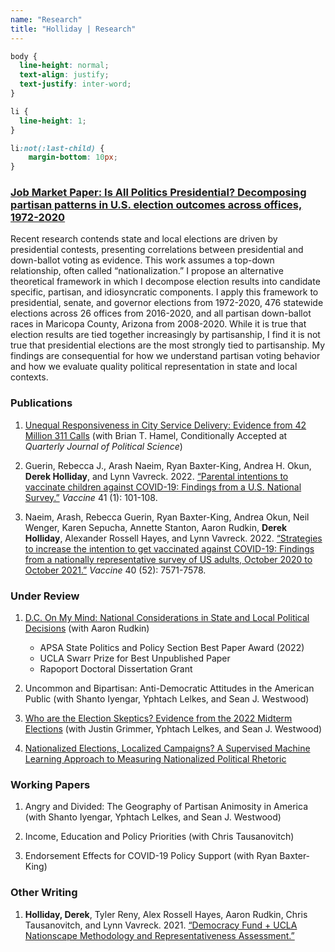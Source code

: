 ```yaml
---
name: "Research"
title: "Holliday | Research"
---
```


<style>
  .title{
    display: none;
  }
</style>

<link rel="stylesheet" href="styles.css" type="text/css">

```css
body {
  line-height: normal;
  text-align: justify;
  text-justify: inter-word;
}

li {
  line-height: 1;
}

li:not(:last-child) {
    margin-bottom: 10px;
}
```

### <a href="deholliday.github.io/pdfs/holliday_jmp_11152022.pdf" target="_blank">Job Market Paper: Is All Politics Presidential? Decomposing partisan patterns in U.S. election outcomes across offices, 1972-2020</a>

Recent research contends state and local elections are driven by presidential contests, presenting correlations between presidential and down-ballot voting as evidence. This work assumes a top-down relationship, often called "nationalization." I propose an alternative theoretical framework in which I decompose election results into candidate specific, partisan, and idiosyncratic components. I apply this framework to presidential, senate, and governor elections from 1972-2020, 476 statewide elections across 26 offices from 2016-2020, and all partisan down-ballot races in Maricopa County, Arizona from 2008-2020. While it is true that election results are tied together increasingly by partisanship, I find it is not true that presidential elections are the most strongly tied to partisanship. My findings are consequential for how we understand partisan voting behavior and how we evaluate quality political representation in state and local contexts.

### Publications

1. <a href="deholliday.github.io/pdfs/311_qjps.pdf" target="_blank">Unequal Responsiveness in City Service Delivery: Evidence from 42 Million 311 Calls</a> (with Brian T. Hamel, Conditionally Accepted at *Quarterly Journal of Political Science*)

2. Guerin, Rebecca J., Arash Naeim, Ryan Baxter-King, Andrea H. Okun, **Derek Holliday**, and Lynn Vavreck. 2022. <a href="https://doi.org/10.1016/j.vaccine.2022.11.001" target="_blank">"Parental intentions to vaccinate children against COVID-19: Findings from a U.S. National Survey."</a> *Vaccine* 41 (1): 101-108.

3. Naeim, Arash, Rebecca Guerin, Ryan Baxter-King, Andrea Okun, Neil Wenger, Karen Sepucha, Annette Stanton, Aaron Rudkin, **Derek Holliday**, Alexander Rossell Hayes, and Lynn Vavreck. 2022. <a href="https://doi.org/10.1016/j.vaccine.2022.09.024" target="_blank">"Strategies to increase the intention to get vaccinated against COVID-19: Findings from a nationally representative survey of US adults, October 2020 to October 2021."</a> *Vaccine* 40 (52): 7571-7578.

### Under Review

1. <a href="deholliday.github.io/pdfs/nationalization_conjoint_merged.pdf" target="_blank">D.C. On My Mind: National Considerations in State and Local Political Decisions</a> (with Aaron Rudkin)

    + APSA State Politics and Policy Section Best Paper Award (2022)
    + UCLA Swarr Prize for Best Unpublished Paper
    + Rapoport Doctoral Dissertation Grant

2. Uncommon and Bipartisan: Anti-Democratic Attitudes in the American Public (with Shanto Iyengar, Yphtach Lelkes, and Sean J. Westwood)


3. <a href="https://osf.io/pe2zg/" target="_blank">Who are the Election Skeptics? Evidence from the 2022 Midterm Elections</a> (with Justin Grimmer, Yphtach Lelkes, and Sean J. Westwood)

4. <a href="deholliday.github.io/pdfs/holliday_nationalizedrhetoric_09112022.pdf" target="_blank">Nationalized Elections, Localized Campaigns? A Supervised Machine Learning Approach to Measuring Nationalized Political Rhetoric</a>

### Working Papers
    
1. Angry and Divided: The Geography of Partisan Animosity in America (with Shanto Iyengar, Yphtach Lelkes, and Sean J. Westwood)

2. Income, Education and Policy Priorities (with Chris Tausanovitch)

3. Endorsement Effects for COVID-19 Policy Support (with Ryan Baxter-King)

### Other Writing

1. **Holliday, Derek**, Tyler Reny, Alex Rossell Hayes, Aaron Rudkin, Chris Tausanovitch, and Lynn Vavreck. 2021. <a href="https://www.voterstudygroup.org/uploads/reports/Data/Nationscape-Methodology-Representative-Assessment-2021Dec.pdf" target="_blank">"Democracy Fund + UCLA Nationscape Methodology and Representativeness Assessment."</a>